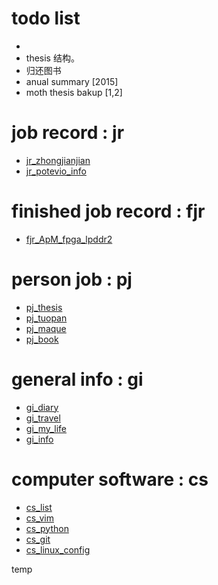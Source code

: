 = todo list =
* 
* thesis 结构。
* 归还图书
* anual summary [2015]
* moth thesis bakup [1,2]
= job record : jr =
* [[jr_zhongjianjian]]
* [[jr_potevio_info]]
= finished job record : fjr =
* [[fjr_ApM_fpga_lpddr2]]
= person job : pj =
* [[pj_thesis]]
* [[pj_tuopan]]
* [[pj_maque]]
* [[pj_book]]
= general info : gi =
* [[gi_diary]]
* [[gi_travel]]
* [[gi_my_life]]
* [[gi_info]]
= computer software : cs =
* [[cs_list]]
* [[cs_vim]]
* [[cs_python]]
* [[cs_git]]
* [[cs_linux_config]]

temp
